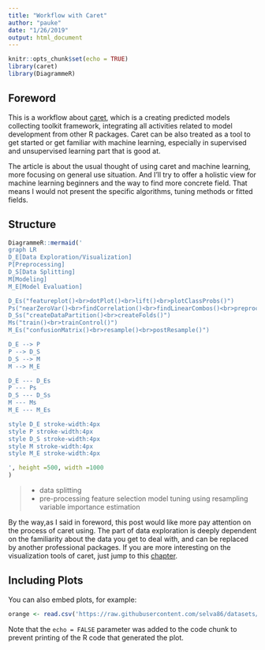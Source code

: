 ```yaml
---
title: "Workflow with Caret"
author: "pauke"
date: "1/26/2019"
output: html_document
---
```


```r
knitr::opts_chunk$set(echo = TRUE)
library(caret)
library(DiagrammeR)
```

## Foreword

This is a workflow about [caret](https://topepo.github.io/caret/), which is a creating predicted models collecting toolkit framework, integrating all activities related to model development from other R packages. Caret can be also treated as a tool to get started or get familiar with machine learning, especially in supervised and unsupervised learning part that is good at. 

The article is about the usual thought of using caret and machine learning, more focusing on general use situation. And I'll try to offer a holistic view for machine learning beginners and the way to find more concrete field. That means I would not present the specific algorithms, tuning methods or fitted fields.

## Structure

```r

DiagrammeR::mermaid('
graph LR
D_E[Data Exploration/Visualization]
P[Preprocessing]
D_S[Data Splitting]
M[Modeling]
M_E[Model Evaluation]

D_Es("featureplot()<br>dotPlot()<br>lift()<br>plotClassProbs()")
Ps("nearZeroVar()<br>findCorrelation()<br>findLinearCombos()<br>preprocess()")
D_Ss("createDataPartition()<br>createFolds()")
Ms("train()<br>trainControl()")
M_Es("confusionMatrix()<br>resample()<br>postResample()")

D_E --> P 
P --> D_S
D_S --> M
M --> M_E

D_E --- D_Es
P --- Ps
D_S --- D_Ss
M --- Ms
M_E --- M_Es

style D_E stroke-width:4px
style P stroke-width:4px
style D_S stroke-width:4px
style M stroke-width:4px
style M_E stroke-width:4px

', height =500, width =1000
)

```

> - data splitting
> - pre-processing
feature selection
model tuning using resampling
variable importance estimation

By the way,as I said in foreword, this post would like more pay attention on the process of caret using. The part of data exploration is deeply dependent on the familiarity about the data you get to deal with, and can be replaced by another professional packages. If you are more interesting on the visualization tools of caret, just jump to this [chapter](http://topepo.github.io/caret/visualizations.html).




## Including Plots

You can also embed plots, for example:

```r
orange <- read.csv('https://raw.githubusercontent.com/selva86/datasets/master/orange_juice_withmissing.csv')
```

Note that the `echo = FALSE` parameter was added to the code chunk to prevent printing of the R code that generated the plot.
